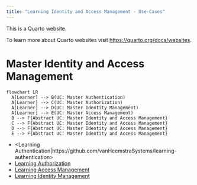 ```yaml
---
title: "Learning Identity and Access Management - Use-Cases"
---
```


This is a Quarto website.

To learn more about Quarto websites visit <https://quarto.org/docs/websites>.

# Master Identity and Access Management

```mermaid
flowchart LR
  A[Learner] --> B(UC: Master Authentication)
  A[Learner] --> C(UC: Master Authorization)
  A[Learner] --> D(UC: Master Identity Management)
  A[Learner] --> E(UC: Master Access Management)
  B --> F{Abstract UC: Master Identity and Access Management}
  C --> F{Abstract UC: Master Identity and Access Management}
  D --> F{Abstract UC: Master Identity and Access Management}
  E --> F{Abstract UC: Master Identity and Access Management}
```

- <Learning Authentication|https://github.com/vanHeemstraSystems/learning-authentication>
- [Learning Authorization](https://github.com/vanHeemstraSystems/learning-authorization)
- [Learning Access Management](https://github.com/vanHeemstraSystems/learning-access-management)
- [Learning Identity Management](https://github.com/vanHeemstraSystems/learning-identity-management)
